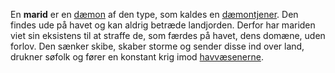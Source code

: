 {{title:Marid}}
{{author:Laura Holmegaard}}
{{timestamp:2011-01-22T12:17:29Z}}
{{copyright:Marid}}
En '''marid''' er en [[dæmon]] af den type, som kaldes en [[dæmontjener]]. Den findes ude på havet og kan aldrig betræde landjorden. Derfor har mariden viet sin eksistens til at straffe de, som færdes på havet, dens domæne, uden forlov. Den sænker skibe, skaber storme og sender disse ind over land, drukner søfolk og fører en konstant krig imod [[havvæsen|havvæsenerne]].